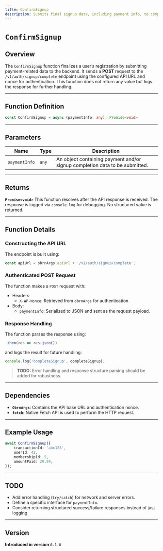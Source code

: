 ```yaml
---
title: ConfirmSignup
description: Submits final signup data, including payment info, to complete user registration.
---
```


# `ConfirmSignup`

## Overview

The `ConfirmSignup` function finalizes a user’s registration by submitting payment-related data to the backend. It sends a **POST** request to the `/v1/auth/signup/complete` endpoint using the configured API URL and nonce for authentication. This function does not return any value but logs the response for further handling.

---

## Function Definition

```ts
const ConfirmSignup = async (paymentInfo: any): Promise<void>
```

---

## Parameters

| Name          | Type  | Description                                                                 |
| ------------- | ----- | --------------------------------------------------------------------------- |
| `paymentInfo` | `any` | An object containing payment and/or signup completion data to be submitted. |

---

## Returns

**`Promise<void>`**
This function resolves after the API response is received. The response is logged via `console.log` for debugging. No structured value is returned.

---

## Function Details

### Constructing the API URL

The endpoint is built using:

```ts
const apiUrl = obrnArgs.apiUrl + '/v1/auth/signup/complete';
```

### Authenticated POST Request

The function makes a `POST` request with:

-   Headers:
    -   `X-WP-Nonce`: Retrieved from `obrnArgs` for authentication.
-   Body:
    -   `paymentInfo`: Serialized to JSON and sent as the request payload.

### Response Handling

The function parses the response using:

```ts
.then(res => res.json())
```

and logs the result for future handling:

```ts
console.log('completeSignup', completeSignup);
```

> **TODO:** Error handling and response structure parsing should be added for robustness.

---

## Dependencies

-   **`ObrnArgs`**: Contains the API base URL and authentication nonce.
-   **`fetch`**: Native Fetch API is used to perform the HTTP request.

---

## Example Usage

```ts
await ConfirmSignup({
    transactionId: 'abc123',
    userId: 42,
    membershipId: 5,
    amountPaid: 29.99,
});
```

---

## TODO

-   Add error handling (`try/catch`) for network and server errors.
-   Define a specific interface for `paymentInfo`.
-   Consider returning structured success/failure responses instead of just logging.

---

## Version

**Introduced in version** `0.1.0`
